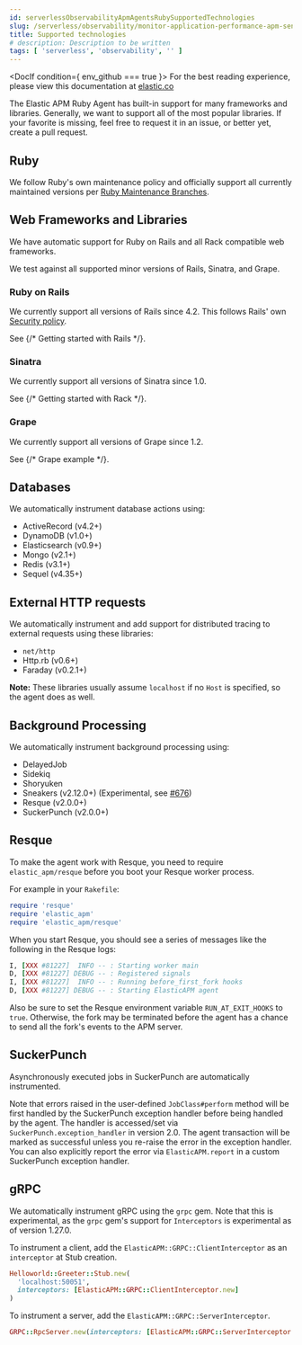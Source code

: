 ```yaml
---
id: serverlessObservabilityApmAgentsRubySupportedTechnologies
slug: /serverless/observability/monitor-application-performance-apm-send-traces-to-elastic-ruby-supported-technologies
title: Supported technologies
# description: Description to be written
tags: [ 'serverless', 'observability', '' ]
---
```





<DocIf condition={ env_github === true }>
<DocCallOut title="Note">
For the best reading experience,
please view this documentation at [elastic.co](https://www.elastic.co/guide/en/apm/agent/ruby)
</DocCallOut>
</DocIf>

<div id="supported-technologies"></div>

The Elastic APM Ruby Agent has built-in support for many frameworks and
libraries. Generally, we want to support all of the most popular libraries. If your favorite
is missing, feel free to request it in an issue, or better yet, create a pull
request.

<div id="supported-technologies-ruby"></div>

## Ruby

We follow Ruby's own maintenance policy and officially support all currently
maintained versions per
[Ruby Maintenance Branches](https://www.ruby-lang.org/en/downloads/branches/).

<div id="supported-technologies-web"></div>

## Web Frameworks and Libraries

We have automatic support for Ruby on Rails and all Rack compatible web
frameworks.

We test against all supported minor versions of Rails, Sinatra, and Grape.

<div id="supported-technologies-rails"></div>

### Ruby on Rails

We currently support all versions of Rails since 4.2.
This follows Rails' own [Security policy](https://rubyonrails.org/security/).

See {/* <DocLink id="enApmAgentRubyGettingStartedRails">Getting started with Rails</DocLink> */}.

<div id="supported-technologies-sinatra"></div>

### Sinatra

We currently support all versions of Sinatra since 1.0.

See {/* <DocLink id="enApmAgentRubyGettingStartedRack">Getting started with Rack</DocLink> */}.

<div id="supported-technologies-grape"></div>

### Grape

We currently support all versions of Grape since 1.2.

See {/* <DocLink id="enApmAgentRubyGettingStartedRack" section="grape-example">Grape example</DocLink> */}.

<div id="supported-technologies-databases"></div>

## Databases

We automatically instrument database actions using:

- ActiveRecord (v4.2+)
- DynamoDB (v1.0+)
- Elasticsearch (v0.9+)
- Mongo (v2.1+)
- Redis (v3.1+)
- Sequel (v4.35+)

<div id="supported-technologies-http"></div>

## External HTTP requests

We automatically instrument and add support for distributed tracing to external
requests using these libraries:

- `net/http`
- Http.rb (v0.6+)
- Faraday (v0.2.1+)

**Note:** These libraries usually assume `localhost` if no `Host` is specified, so the agent does as well. 

<div id="supported-technologies-backgroud-processing"></div>

## Background Processing

We automatically instrument background processing using:

- DelayedJob
- Sidekiq
- Shoryuken
- Sneakers (v2.12.0+) (Experimental, see [#676](https://github.com/elastic/apm-agent-ruby/pull/676))
- Resque (v2.0.0+)
- SuckerPunch (v2.0.0+)

<div id="supported-technologies-resque"></div>

## Resque

To make the agent work with Resque, you need to require `elastic_apm/resque` before you boot your Resque worker process.

For example in your `Rakefile`:

```ruby
require 'resque'
require 'elastic_apm'
require 'elastic_apm/resque'
```

When you start Resque, you should see a series of messages like the following in the Resque logs:

```ruby
I, [XXX #81227]  INFO -- : Starting worker main
D, [XXX #81227] DEBUG -- : Registered signals
I, [XXX #81227]  INFO -- : Running before_first_fork hooks
D, [XXX #81227] DEBUG -- : Starting ElasticAPM agent
```

Also be sure to set the Resque environment variable `RUN_AT_EXIT_HOOKS` to `true`. Otherwise, the fork may be
terminated before the agent has a chance to send all the fork's events to the APM server.

<div id="supported-technologies-sucker-punch"></div>

## SuckerPunch

Asynchronously executed jobs in SuckerPunch are automatically instrumented.

Note that errors raised in the user-defined `JobClass#perform` method will be first handled by the SuckerPunch exception
handler before being handled by the agent. The handler is accessed/set via `SuckerPunch.exception_handler` in version
2.0. The agent transaction will be marked as successful unless you re-raise the error in the exception handler.
You can also explicitly report the error via <DocLink id="serverlessObservabilityApmAgentsRubyApi" section="elasticapmreport">`ElasticAPM.report`</DocLink> in a custom SuckerPunch exception
handler.

<div id="supported-technologies-grpc"></div>

## gRPC

We automatically instrument gRPC using the `grpc` gem. Note that this is experimental, as the `grpc` gem's
support for `Interceptors` is experimental as of version 1.27.0.

To instrument a client, add the `ElasticAPM::GRPC::ClientInterceptor` as an `interceptor` at Stub creation.

```ruby
Helloworld::Greeter::Stub.new(
  'localhost:50051',
  interceptors: [ElasticAPM::GRPC::ClientInterceptor.new]
)
```

To instrument a server, add the `ElasticAPM::GRPC::ServerInterceptor`.

```ruby
GRPC::RpcServer.new(interceptors: [ElasticAPM::GRPC::ServerInterceptor.new])
```
